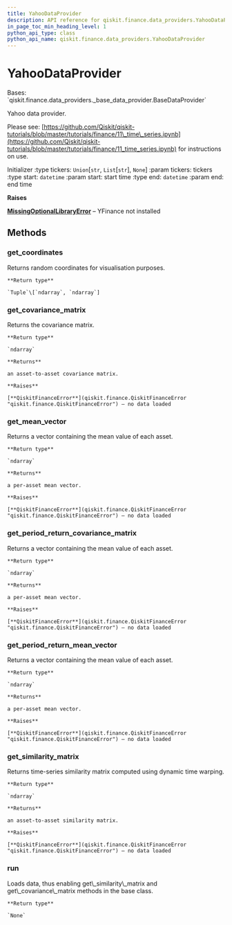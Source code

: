 ```yaml
---
title: YahooDataProvider
description: API reference for qiskit.finance.data_providers.YahooDataProvider
in_page_toc_min_heading_level: 1
python_api_type: class
python_api_name: qiskit.finance.data_providers.YahooDataProvider
---
```


# YahooDataProvider

<Class id="qiskit.finance.data_providers.YahooDataProvider" github="https://github.com/qiskit-community/qiskit-aqua/tree/stable/0.9/qiskit/finance/data_providers/yahoo_data_provider.py" signature="YahooDataProvider(tickers=None, start=datetime.datetime(2016, 1, 1, 0, 0), end=datetime.datetime(2016, 1, 30, 0, 0))">
  Bases: `qiskit.finance.data_providers._base_data_provider.BaseDataProvider`

  Yahoo data provider.

  Please see: [https://github.com/Qiskit/qiskit-tutorials/blob/master/tutorials/finance/11\_time\_series.ipynb](https://github.com/Qiskit/qiskit-tutorials/blob/master/tutorials/finance/11_time_series.ipynb) for instructions on use.

  Initializer :type tickers: `Union`\[`str`, `List`\[`str`], `None`] :param tickers: tickers :type start: `datetime` :param start: start time :type end: `datetime` :param end: end time

  **Raises**

  [**MissingOptionalLibraryError**](qiskit.aqua.MissingOptionalLibraryError "qiskit.aqua.MissingOptionalLibraryError") – YFinance not installed

  ## Methods

  ### get\_coordinates

  <Function id="qiskit.finance.data_providers.YahooDataProvider.get_coordinates" name="get_coordinates" signature="YahooDataProvider.get_coordinates()">
    Returns random coordinates for visualisation purposes.

    **Return type**

    `Tuple`\[`ndarray`, `ndarray`]
  </Function>

  ### get\_covariance\_matrix

  <Function id="qiskit.finance.data_providers.YahooDataProvider.get_covariance_matrix" name="get_covariance_matrix" signature="YahooDataProvider.get_covariance_matrix()">
    Returns the covariance matrix.

    **Return type**

    `ndarray`

    **Returns**

    an asset-to-asset covariance matrix.

    **Raises**

    [**QiskitFinanceError**](qiskit.finance.QiskitFinanceError "qiskit.finance.QiskitFinanceError") – no data loaded
  </Function>

  ### get\_mean\_vector

  <Function id="qiskit.finance.data_providers.YahooDataProvider.get_mean_vector" name="get_mean_vector" signature="YahooDataProvider.get_mean_vector()">
    Returns a vector containing the mean value of each asset.

    **Return type**

    `ndarray`

    **Returns**

    a per-asset mean vector.

    **Raises**

    [**QiskitFinanceError**](qiskit.finance.QiskitFinanceError "qiskit.finance.QiskitFinanceError") – no data loaded
  </Function>

  ### get\_period\_return\_covariance\_matrix

  <Function id="qiskit.finance.data_providers.YahooDataProvider.get_period_return_covariance_matrix" name="get_period_return_covariance_matrix" signature="YahooDataProvider.get_period_return_covariance_matrix()">
    Returns a vector containing the mean value of each asset.

    **Return type**

    `ndarray`

    **Returns**

    a per-asset mean vector.

    **Raises**

    [**QiskitFinanceError**](qiskit.finance.QiskitFinanceError "qiskit.finance.QiskitFinanceError") – no data loaded
  </Function>

  ### get\_period\_return\_mean\_vector

  <Function id="qiskit.finance.data_providers.YahooDataProvider.get_period_return_mean_vector" name="get_period_return_mean_vector" signature="YahooDataProvider.get_period_return_mean_vector()">
    Returns a vector containing the mean value of each asset.

    **Return type**

    `ndarray`

    **Returns**

    a per-asset mean vector.

    **Raises**

    [**QiskitFinanceError**](qiskit.finance.QiskitFinanceError "qiskit.finance.QiskitFinanceError") – no data loaded
  </Function>

  ### get\_similarity\_matrix

  <Function id="qiskit.finance.data_providers.YahooDataProvider.get_similarity_matrix" name="get_similarity_matrix" signature="YahooDataProvider.get_similarity_matrix()">
    Returns time-series similarity matrix computed using dynamic time warping.

    **Return type**

    `ndarray`

    **Returns**

    an asset-to-asset similarity matrix.

    **Raises**

    [**QiskitFinanceError**](qiskit.finance.QiskitFinanceError "qiskit.finance.QiskitFinanceError") – no data loaded
  </Function>

  ### run

  <Function id="qiskit.finance.data_providers.YahooDataProvider.run" name="run" signature="YahooDataProvider.run()">
    Loads data, thus enabling get\_similarity\_matrix and get\_covariance\_matrix methods in the base class.

    **Return type**

    `None`
  </Function>
</Class>

